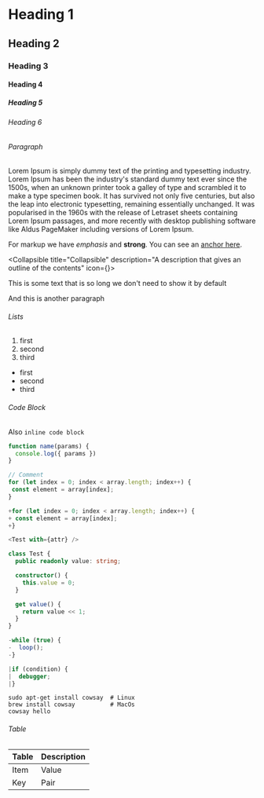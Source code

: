 # Heading 1

## Heading 2

### Heading 3

#### Heading 4

##### Heading 5

###### Heading 6

###### Paragraph

Lorem Ipsum is simply dummy text of the printing and typesetting industry. Lorem Ipsum has been the industry's standard dummy text ever since the 1500s, when an unknown printer took a galley of type and scrambled it to make a type specimen book. It has survived not only five centuries, but also the leap into electronic typesetting, remaining essentially unchanged. It was popularised in the 1960s with the release of Letraset sheets containing Lorem Ipsum passages, and more recently with desktop publishing software like Aldus PageMaker including versions of Lorem Ipsum.

For markup we have _emphasis_ and **strong**. You can see an [anchor here](#heading-1).

<Collapsible title="Collapsible" description="A description that gives an outline of the contents" icon={<WarningIcon />}>

This is some text that is so long we don't need to show it by default

And this is another paragraph

</Collapsible>

###### Lists

1. first
2. second
3. third

- first
- second
- third

###### Code Block

Also `inline code block`

```typescript lines
function name(params) {
  console.log({ params })
}

// Comment
for (let index = 0; index < array.length; index++) {
 const element = array[index];
}

+for (let index = 0; index < array.length; index++) {
+ const element = array[index];
+}

<Test with={attr} />

class Test {
  public readonly value: string;

  constructor() {
    this.value = 0;
  }

  get value() {
    return value << 1;
  }
}

-while (true) {
-  loop();
-}

|if (condition) {
|  debugger;
|}
```

```terminal
sudo apt-get install cowsay  # Linux
brew install cowsay          # MacOs
cowsay hello
```

###### Table

| Table | Description |
| ----- | ----------- |
| Item  | Value       |
| Key   | Pair        |

